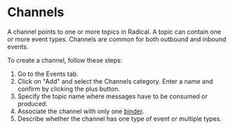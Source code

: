 # Channels

A channel points to one or more topics in Radical. A topic can contain one or more event types. Channels are common for both outbound and inbound events.

To create a channel, follow these steps:

1. Go to the Events tab.
2. Click on "Add" and select the Channels category. Enter a name and confirm by clicking the plus button.
3. Specify the topic name where messages have to be consumed or produced.
4. Associate the channel with only one [binder](./binders).
5. Describe whether the channel has one type of event or multiple types.
